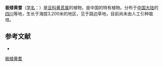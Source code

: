 {{Speciesbox
| name = 极矮黄耆
| status = 
| status_system = 
| image =
| genus = Astragalus
| species = nanellus
| authority = Tsai et Yu in Bull.
}}

'''极矮黄耆'''（[[学名|学名]]：{{lang|la|''Astragalus nanellus''}}）是[[豆科|豆科]][[黄芪属|黄芪属]]的植物，是中国的特有植物。分布于[[中国大陆|中国大陆]]的[[四川|四川]]等地，生长于海拔3,200米的地区，见于路边草地，目前尚未由人工引种栽培。

== 参考文献 ==
<div class="references-small">
* {{cite web| url =http://www.bioinfo.cn/db05/KmzwSpecies.php?action=view&id=15432| title =极矮黄耆| work =《中国高等植物数据库全库》| publisher =中国科学院微生物研究所| author =昆明植物研究所| accessdate =2009-02-24| deadurl =yes| archiveurl =https://web.archive.org/web/20160305010649/http://www.bioinfo.cn/db05/KmzwSpecies.php?action=view&id=15432| archivedate =2016-03-05}}
</div>
{{Taxonbar|from=Q11105249}}

[[Category:黄芪属|极矮黄耆]]


{{植物小作品}}